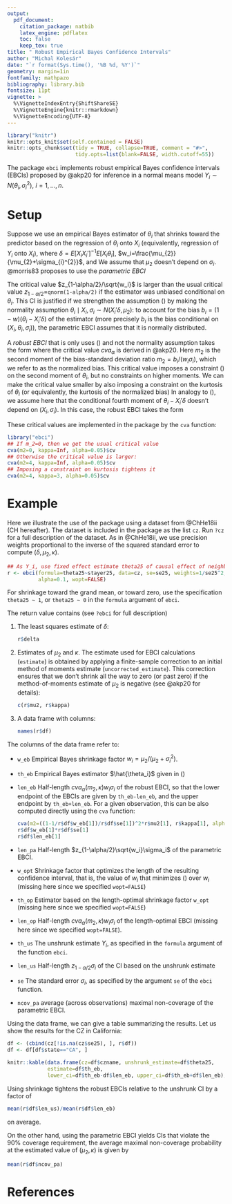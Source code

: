 ```yaml
---
output:
  pdf_document:
    citation_package: natbib
    latex_engine: pdflatex
    toc: false
    keep_tex: true
title: " Robust Empirical Bayes Confidence Intervals"
author: "Michal Kolesár"
date: "`r format(Sys.time(), '%B %d, %Y')`"
geometry: margin=1in
fontfamily: mathpazo
bibliography: library.bib
fontsize: 11pt
vignette: >
  %\VignetteIndexEntry{ShiftShareSE}
  %\VignetteEngine{knitr::rmarkdown}
  %\VignetteEncoding{UTF-8}
---
```


```r
library("knitr")
knitr::opts_knit$set(self.contained = FALSE)
knitr::opts_chunk$set(tidy = TRUE, collapse=TRUE, comment = "#>",
                      tidy.opts=list(blank=FALSE, width.cutoff=55))
```

The package `ebci` implements robust empirical Bayes confidence intervals
(EBCIs) proposed by @akp20 for inference in a normal means model $Y_i\sim
N(\theta_i, \sigma^2_i)$, $i=1, \dotsc, n$.

# Setup

Suppose we use an empirical Bayes estimator of $\theta_i$ that shrinks toward
the predictor based on the regression of $\theta_i$ onto $X_i$ (equivalently,
regression of $Y_i$ onto $X_i$),
\begin{equation}\label{Bayes-estimator}
\hat{\theta}_{i} = X_i'\delta+w_i(Y_i-X_i'\delta),
\end{equation}
where $\delta=E[X_i X_i']^{-1}E[X_i\theta_i]$,
$w_i=\frac{\mu_{2}}{\mu_{2}+\sigma_{i}^{2}}$, and
\begin{equation}\label{mu2-independence}
\mu_{2}=E[(\theta_i-X_i'\delta)^{2} \mid X_{i}, \sigma_i].
\end{equation}
We assume that $\mu_2$ doesn't depend on $\sigma_i$. @morris83 proposes to use the
*parametric EBCI*
\begin{equation*}
\hat{\theta}_{i} \pm \frac{z_{1-\alpha/2}}{\sqrt{w_i}}w_i\sigma_i.
\end{equation*}

The critical value $z_{1-\alpha/2}/\sqrt{w_i}$ is larger than the usual critical
value $z_{1-\alpha/2}=$`qnorm(1-alpha/2)` if the estimator was unbiased conditional on
$\theta_i$. This CI is justified if we strengthen the assumption
(\ref{mu2-independence}) by making the normality assumption $\theta_i\mid X_{i},
\sigma_{i} \sim N(X_i'\delta, \mu_2)$: to account for the bias
$b_i=(1-w)(\theta_i-X_i'\delta)$ of the estimator (more precisely $b_i$ is the bias conditional on $(X_i,\theta_i,\sigma_i)$), the parametric EBCI assumes that
it is normally distributed.

A *robust EBCI* that is only uses (\ref{mu2-independence}) and not the normality
assumption takes the form
\begin{equation}\label{robust-ebci}
X_i'\delta+w_i(Y_i-X_i'\delta) \pm cva_{\alpha}(m_2, \infty) w_i\sigma_i,
\,\, m_2=(1-1/w_i)^2\mu_2/\sigma^2_i,
\end{equation}
where the critical value $cva_{\alpha}$ is derived in @akp20. Here $m_2$ is the
second moment of the bias-standard deviation ratio $m_2=b_i/(w_i\sigma_i)$,
which we refer to as the normalized bias. This critical value imposes a
constraint (\ref{mu2-independence}) on the second moment of $\theta_i$, but no
constraints on higher moments. We can make the critical value smaller by also
imposing a constraint on the kurtosis of $\theta_i$ (or equivalently, the
kurtosis of the normalized bias)
\begin{equation}
\label{kappa-independence}
 \kappa=E[(\theta_i-X_i'\delta)^{4}
\mid X_{i}, \sigma_i]/\mu_{2}^2=E[b_i^4]/E[b_i^2]^2.
\end{equation}
In analogy to (\ref{mu2-independence}), we assume here that the conditional fourth
moment of $\theta_i-X_i'\delta$ doesn't depend on $(X_i,\sigma_i)$. In this
case, the robust EBCI takes the form
\begin{equation*}
\hat{\theta}_{i} \pm cva_{\alpha}(m_2,\kappa)w_i\sigma_i,\,\, m_2=(1-1/w_i)^2\mu_2\sigma^2_i,
\end{equation*}

These critical values are implemented in the package by the `cva` function:

```r
library("ebci")
## If m_2=0, then we get the usual critical value
cva(m2=0, kappa=Inf, alpha=0.05)$cv
## Otherwise the critical value is larger:
cva(m2=4, kappa=Inf, alpha=0.05)$cv
## Imposing a constraint on kurtosis tightens it
cva(m2=4, kappa=3, alpha=0.05)$cv
```

# Example

Here we illustrate the use of the package using a dataset from @ChHe18ii (CH
hereafter). The dataset is included in the package as the list `cz`. Run `?cz`
for a full description of the dataset. As in @ChHe18ii, we use precision weights
proportional to the inverse of the squared standard error to compute
$(\delta,\mu_2,\kappa)$.


```r
## As Y_i, use fixed effect estimate theta25 of causal effect of neighborhood for children with parents at the 25th percentile of income distribution. The standard error for this estimate is se25. As predictors use average outcome for permanent residents (stayers), stayer25. Let us use 90% CIs.
r <- ebci(formula=theta25~stayer25, data=cz, se=se25, weights=1/se25^2,
          alpha=0.1, wopt=FALSE)
```

For shrinkage toward the grand mean, or toward zero, use the specification
`theta25 ~ 1`, or `theta25 ~ 0` in the `formula` argument of `ebci`.

The return value contains (see `?ebci` for full description)

1. The least squares estimate of $\delta$:
   ```r
   r$delta
   ```
2. Estimates of $\mu_2$ and $\kappa$. The estimate used for EBCI calculations
   (`estimate`) is obtained by applying a finite-sample correction to an initial
   method of moments estimate (`uncorrected_estimate`). This correction ensures
   that we don't shrink all the way to zero (or past zero) if the
   method-of-moments estimate of $\mu_2$ is negative (see @akp20 for details):
   ```r
   c(r$mu2, r$kappa)
   ```
3. A data frame with columns:
   ```r
   names(r$df)
   ```

The columns of the data frame refer to:

- `w_eb` Empirical Bayes shrinkage factor $w_i=\mu_2/(\mu_2+\sigma_i^2)$.
- `th_eb` Empirical Bayes estimator $\hat{\theta_i}$ given in (\ref{Bayes-estimator})
- `len_eb` Half-length $cva_{\alpha}(m_2, \kappa)w_i\sigma_i$ of the robust
  EBCI, so that the lower endpoint of the EBCIs are given by `th_eb-len_eb`, and
  the upper endpoint by `th_eb+len_eb`. For a given observation, this can be
  also computed directly using the `cva` function:
  ```r
  cva(m2=((1-1/r$df$w_eb[1])/r$df$se[1])^2*r$mu2[1], r$kappa[1], alpha=0.1)$cv*
  r$df$w_eb[1]*r$df$se[1]
  r$df$len_eb[1]
  ```
- `len_pa` Half-length $z_{1-\alpha/2}\sqrt{w_i}\sigma_i$ of the parametric EBCI.
- `w_opt` Shrinkage factor that optimizes the length of the resulting confidence
  interval, that is, the value of $w_i$ that minimizes (\ref{robust-ebci}) over
  $w_i$ (missing here since we specified `wopt=FALSE`)
- `th_op` Estimator based on the length-optimal shrinkage factor `w_opt`
  (missing here since we specified `wopt=FALSE`)
- `len_op` Half-length $cva_{\alpha}(m_2, \kappa)w_i\sigma_i$ of the
  length-optimal EBCI (missing here since we specified `wopt=FALSE`).
- `th_us` The unshrunk estimate $Y_i$, as specified in the `formula` argument of
  the function `ebci`.
- `len_us` Half-length $z_{1-\alpha/2}\sigma_i$ of the CI based on the unshrunk
  estimate
- `se` The standard error $\sigma_i$, as specified by the argument `se` of the
  `ebci` function.
- `ncov_pa` average (across observations) maximal non-coverage of the parametric
  EBCI.

Using the data frame, we can give a table summarizing the results. Let us show the results for the CZ in California:
```r
df <- (cbind(cz[!is.na(cz$se25), ], r$df))
df <- df[df$state=="CA", ]

knitr::kable(data.frame(cz=df$czname, unshrunk_estimate=df$theta25,
             estimate=df$th_eb,
             lower_ci=df$th_eb-df$len_eb, upper_ci=df$th_eb+df$len_eb), digits=3)
```

Using shrinkage tightens the robust EBCIs relative to the unshrunk CI by a factor of
```r
mean(r$df$len_us)/mean(r$df$len_eb)
```
on average.

On the other hand, using the parametric EBCI yields CIs that violate the
90% coverage requirement, the average maximal non-coverage probability at the
estimated value of $(\mu_{2},\kappa)$ is given by
```r
mean(r$df$ncov_pa)
```

# References
